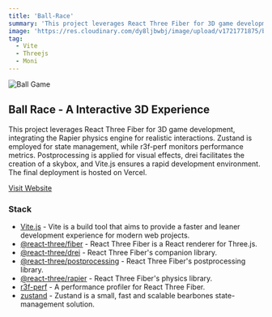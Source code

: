 ```yaml
---
title: 'Ball-Race'
summary: 'This project leverages React Three Fiber for 3D game development, integrating the Rapier physics engine for realistic interactions. Zustand is employed for state management, while r3f-perf monitors performance metrics. Postprocessing is applied for visual effects, drei facilitates the creation of a skybox, and Vite.js ensures a rapid development environment. The final deployment is hosted on Vercel.'
image: 'https://res.cloudinary.com/dy8ljbwbj/image/upload/v1721771875/ball_ex8cod.png'
tag:
  - Vite
  - Threejs
  - Moni
---
```


![Ball Game](https://res.cloudinary.com/dy8ljbwbj/image/upload/v1721771875/ball_ex8cod.png)

## Ball Race - A Interactive 3D Experience

This project leverages React Three Fiber for 3D game development, integrating the Rapier physics engine for realistic interactions. Zustand is employed for state management, while r3f-perf monitors performance metrics. Postprocessing is applied for visual effects, drei facilitates the creation of a skybox, and Vite.js ensures a rapid development environment. The final deployment is hosted on Vercel.

[Visit Website](https://moni-game.vercel.app/)

### Stack

- [Vite.js](https://vitejs.dev/) - Vite is a build tool that aims to provide a faster and leaner development experience for modern web projects.
- [@react-three/fiber](https://github.com/pmndrs/react-three-fiber) - React Three Fiber is a React renderer for Three.js.
- [@react-three/drei](https://github.com/pmndrs/drei) - React Three Fiber's companion library.
- [@react-three/postprocessing](https://github.com/pmndrs/react-postprocessing) - React Three Fiber's postprocessing library.
- [@react-three/rapier](https://github.com/pmndrs/react-three-rapier) - React Three Fiber's physics library.
- [r3f-perf](https://github.com/pmndrs/r3f-perf) - A performance profiler for React Three Fiber.
- [zustand](https://github.com/pmndrs/zustand) - Zustand is a small, fast and scalable bearbones state-management solution.